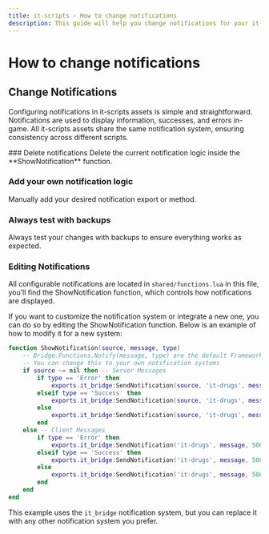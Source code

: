 ```yaml
---
title: it-scripts - How to change notifications
description: This guide will help you change notifications for your it-scripts assets.
---
```



# How to change notifications
## Change Notifications

Configuring notifications in it-scripts assets is simple and straightforward.
Notifications are used to display information, successes, and errors in-game.
All it-scripts assets share the same notification system, ensuring consistency across different scripts.

<Steps>
### Delete notifications
Delete the current notification logic inside the **ShowNotification** function.

### Add your own notification logic
Manually add your desired notification export or method.

### Always test with backups
Always test your changes with backups to ensure everything works as expected.
</Steps>

### Editing Notifications
All configurable notifications are located in `shared/functions.lua` in this file, you’ll find the ShowNotification function, which controls how notifications are displayed.

If you want to customize the notification system or integrate a new one, you can do so by editing the ShowNotification function. Below is an example of how to modify it for a new system:
```lua
function ShowNotification(source, message, type)
    -- Bridge.Functions.Notify(message, type) are the default Framework notifications
    -- You can change this to your own notification systems
    if source ~= nil then -- Server Messages
        if type == 'Error' then
            exports.it_bridge:SendNotification(source, 'it-drugs', message, 5000, "Error", true)
        elseif type == 'Success' then
            exports.it_bridge:SendNotification(source, 'it-drugs', message, 5000, "Success", true)
        else
            exports.it_bridge:SendNotification(source, 'it-drugs', message, 5000, "Info", false)
        end
    else -- Client Messages
        if type == 'Error' then
            exports.it_bridge:SendNotification('it-drugs', message, 5000, "Error", true)
        elseif type == 'Success' then
            exports.it_bridge:SendNotification('it-drugs', message, 5000, "Success", true)
        else
            exports.it_bridge:SendNotification('it-drugs', message, 5000, "Info", false)
        end
    end
end
```
This example uses the `it_bridge` notification system, but you can replace it with any other notification system you prefer.